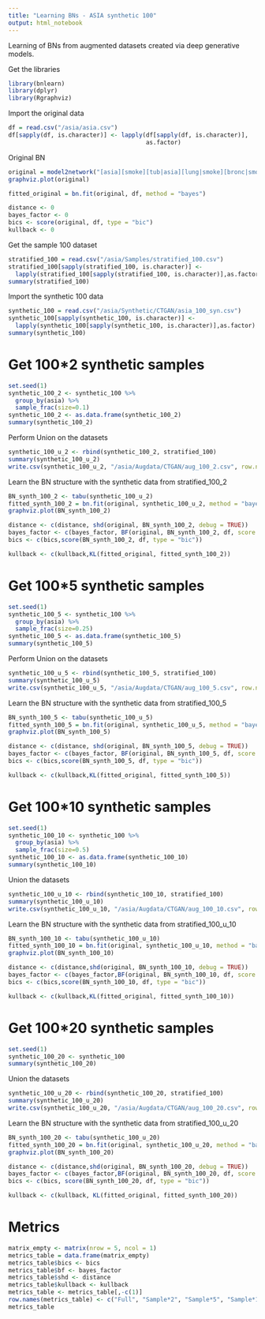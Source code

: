 ```yaml
---
title: "Learning BNs - ASIA synthetic 100"
output: html_notebook
---
```


Learning of BNs from augmented datasets created via deep generative models.

Get the libraries
```r
library(bnlearn)
library(dplyr)
library(Rgraphviz)
```

Import the original data
```r
df = read.csv("/asia/asia.csv")
df[sapply(df, is.character)] <- lapply(df[sapply(df, is.character)], 
                                       as.factor)
```
Original BN
```r
original = model2network("[asia][smoke][tub|asia][lung|smoke][bronc|smoke][dysp|bronc:either][either|tub:lung][xray|either]")
graphviz.plot(original)

fitted_original = bn.fit(original, df, method = "bayes")

distance <- 0
bayes_factor <- 0
bics <- score(original, df, type = "bic")
kullback <- 0
```

Get the sample 100 dataset
```r
stratified_100 = read.csv("/asia/Samples/stratified_100.csv")
stratified_100[sapply(stratified_100, is.character)] <- 
  lapply(stratified_100[sapply(stratified_100, is.character)],as.factor)
summary(stratified_100)
```

Import the synthetic 100 data
```r
synthetic_100 = read.csv("/asia/Synthetic/CTGAN/asia_100_syn.csv")
synthetic_100[sapply(synthetic_100, is.character)] <- 
  lapply(synthetic_100[sapply(synthetic_100, is.character)],as.factor)
summary(synthetic_100)
```

# Get 100*2 synthetic samples
```r
set.seed(1)
synthetic_100_2 <- synthetic_100 %>%
  group_by(asia) %>%
  sample_frac(size=0.1)
synthetic_100_2 <- as.data.frame(synthetic_100_2)
summary(synthetic_100_2)
```

Perform Union on the datasets
```r
synthetic_100_u_2 <- rbind(synthetic_100_2, stratified_100)
summary(synthetic_100_u_2)
write.csv(synthetic_100_u_2, "/asia/Augdata/CTGAN/aug_100_2.csv", row.names=FALSE)
```

Learn the BN structure with the synthetic data from stratified_100_2
```r
BN_synth_100_2 <- tabu(synthetic_100_u_2)
fitted_synth_100_2 = bn.fit(original, synthetic_100_u_2, method = "bayes")
graphviz.plot(BN_synth_100_2)

distance <- c(distance, shd(original, BN_synth_100_2, debug = TRUE))
bayes_factor <- c(bayes_factor, BF(original, BN_synth_100_2, df, score = "bds"))
bics <- c(bics,score(BN_synth_100_2, df, type = "bic"))

kullback <- c(kullback,KL(fitted_original, fitted_synth_100_2))
```

# Get 100*5 synthetic samples
```r
set.seed(1)
synthetic_100_5 <- synthetic_100 %>%
  group_by(asia) %>%
  sample_frac(size=0.25)
synthetic_100_5 <- as.data.frame(synthetic_100_5)
summary(synthetic_100_5)
```

Perform Union on the datasets
```r
synthetic_100_u_5 <- rbind(synthetic_100_5, stratified_100)
summary(synthetic_100_u_5)
write.csv(synthetic_100_u_5, "/asia/Augdata/CTGAN/aug_100_5.csv", row.names=FALSE)
```

Learn the BN structure with the synthetic data from stratified_100_5
```r
BN_synth_100_5 <- tabu(synthetic_100_u_5)
fitted_synth_100_5 = bn.fit(original, synthetic_100_u_5, method = "bayes")
graphviz.plot(BN_synth_100_5)

distance <- c(distance, shd(original, BN_synth_100_5, debug = TRUE))
bayes_factor <- c(bayes_factor, BF(original, BN_synth_100_5, df, score = "bds"))
bics <- c(bics,score(BN_synth_100_5, df, type = "bic"))

kullback <- c(kullback,KL(fitted_original, fitted_synth_100_5))
```


# Get 100*10 synthetic samples
```r
set.seed(1)
synthetic_100_10 <- synthetic_100 %>%
  group_by(asia) %>%
  sample_frac(size=0.5)
synthetic_100_10 <- as.data.frame(synthetic_100_10)
summary(synthetic_100_10)
```

Union the datasets
```r
synthetic_100_u_10 <- rbind(synthetic_100_10, stratified_100)
summary(synthetic_100_u_10)
write.csv(synthetic_100_u_10, "/asia/Augdata/CTGAN/aug_100_10.csv", row.names=FALSE)
```

Learn the BN structure with the synthetic data from stratified_100_u_10
```r
BN_synth_100_10 <- tabu(synthetic_100_u_10)
fitted_synth_100_10 = bn.fit(original, synthetic_100_u_10, method = "bayes")
graphviz.plot(BN_synth_100_10)

distance <- c(distance,shd(original, BN_synth_100_10, debug = TRUE))
bayes_factor <- c(bayes_factor,BF(original, BN_synth_100_10, df, score = "bds"))
bics <- c(bics,score(BN_synth_100_10, df, type = "bic"))

kullback <- c(kullback,KL(fitted_original, fitted_synth_100_10))
```

# Get 100*20 synthetic samples
```r
set.seed(1)
synthetic_100_20 <- synthetic_100
summary(synthetic_100_20)
```


Union the datasets
```r
synthetic_100_u_20 <- rbind(synthetic_100_20, stratified_100)
summary(synthetic_100_u_20)
write.csv(synthetic_100_u_20, "/asia/Augdata/CTGAN/aug_100_20.csv", row.names=FALSE)
```


Learn the BN structure with the synthetic data from stratified_100_u_20
```r
BN_synth_100_20 <- tabu(synthetic_100_u_20)
fitted_synth_100_20 = bn.fit(original, synthetic_100_u_20, method = "bayes")
graphviz.plot(BN_synth_100_20)

distance <- c(distance,shd(original, BN_synth_100_20, debug = TRUE))
bayes_factor <- c(bayes_factor,BF(original, BN_synth_100_20, df, score = "bds"))
bics <- c(bics, score(BN_synth_100_20, df, type = "bic"))

kullback <- c(kullback, KL(fitted_original, fitted_synth_100_20))
```

# Metrics
```r
matrix_empty <- matrix(nrow = 5, ncol = 1)
metrics_table = data.frame(matrix_empty)
metrics_table$bics <- bics
metrics_table$bf <- bayes_factor
metrics_table$shd <- distance
metrics_table$kullback <- kullback
metrics_table <- metrics_table[,-c(1)]
row.names(metrics_table) <- c("Full", "Sample*2", "Sample*5", "Sample*10", "Sample*20")
metrics_table
```

